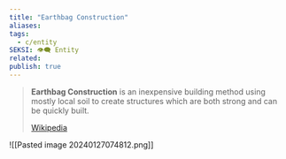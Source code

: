 ```yaml
---
title: "Earthbag Construction"
aliases: 
tags:
  - c/entity
SEKSI: 👁️‍🗨️ Entity
related:
publish: true
---
```


> **Earthbag Construction** is an inexpensive building method using mostly local soil to create structures which are both strong and can be quickly built.
>
> [Wikipedia](https://en.wikipedia.org/wiki/Earthbag%20construction)

![[Pasted image 20240127074812.png]]
